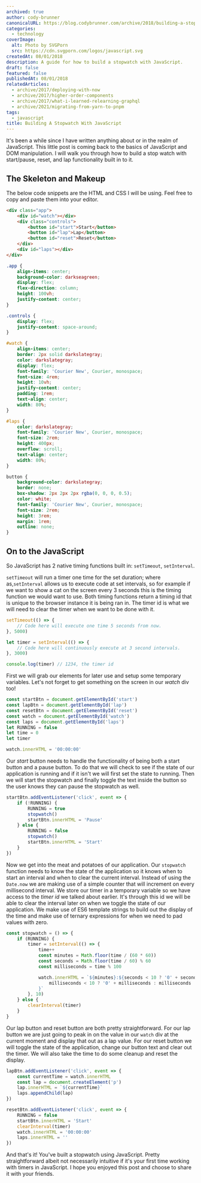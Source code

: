 ```yaml
---
archived: true
author: cody-brunner
canonicalURL: https://blog.codybrunner.com/archive/2018/building-a-stopwatch-with-javascript
categories:
  - technology
coverImage:
  alt: Photo by SVGPorn
  src: https://cdn.svgporn.com/logos/javascript.svg
createdAt: 08/01/2018
description: A guide for how to build a stopwatch with JavaScript.
draft: false
featured: false
publishedAt: 08/01/2018
relatedArticles:
  - archive/2017/deploying-with-now
  - archive/2017/higher-order-components
  - archive/2017/what-i-learned-relearning-graphql
  - archive/2021/migrating-from-yarn-to-pnpm
tags:
  - javascript
title: Building A Stopwatch With JavaScript
---
```



It's been a while since I have written anything about or in the realm of JavaScript. This little post is coming back to the basics of JavaScript and DOM manipulation. I will walk you through how to build a stop watch with start/pause, reset, and lap functionality built in to it.

## The Skeleton and Makeup

The below code snippets are the HTML and CSS I will be using. Feel free to copy and paste them into your editor.

```html showLineNumbers title="stopwatch.html"
<div class="app">
	<div id="watch"></div>
	<div class="controls">
		<button id="start">Start</button>
		<button id="lap">Lap</button>
		<button id="reset">Reset</button>
	</div>
	<div id="laps"></div>
</div>
```

```css showLineNumbers title="stopwatch.html"
.app {
	align-items: center;
	background-color: darkseagreen;
	display: flex;
	flex-direction: column;
	height: 100vh;
	justify-content: center;
}

.controls {
	display: flex;
	justify-content: space-around;
}

#watch {
	align-items: center;
	border: 2px solid darkslategray;
	color: darkslategray;
	display: flex;
	font-family: 'Courier New', Courier, monospace;
	font-size: 4rem;
	height: 10vh;
	justify-content: center;
	padding: 1rem;
	text-align: center;
	width: 80%;
}

#laps {
	color: darkslategray;
	font-family: 'Courier New', Courier, monospace;
	font-size: 2rem;
	height: 400px;
	overflow: scroll;
	text-align: center;
	width: 80%;
}

button {
	background-color: darkslategray;
	border: none;
	box-shadow: 2px 2px 2px rgba(0, 0, 0, 0.5);
	color: white;
	font-family: 'Courier New', Courier, monospace;
	font-size: 2rem;
	height: 3rem;
	margin: 1rem;
	outline: none;
}
```

## On to the JavaScript

So JavaScript has 2 native timing functions built in: `setTimeout`, `setInterval`.

`setTimeout` will run a timer one time for the set duration; where as,`setInterval` allows us to execute code at set intervals, so for example if we want to show a cat on the screen every 3 seconds this is the timing function we would want to use. Both timing functions return a timing id that is unique to the browser instance it is being ran in. The timer id is what we will need to clear the timer when we want to be done with it.

```javascript showLineNumbers title="stopwatch.html"
setTimeout(() => {
	// Code here will execute one time 5 seconds from now.
}, 5000)

let timer = setInterval(() => {
	// Code here will continuously execute at 3 second intervals.
}, 3000)

console.log(timer) // 1234, the timer id
```

First we will grab our elements for later use and setup some temporary variables. Let's not forget to get something on the screen in our _watch_ div too!

```javascript showLineNumbers title="stopwatch.html"
const startBtn = document.getElementById('start')
const lapBtn = document.getElementById('lap')
const resetBtn = document.getElementById('reset')
const watch = document.getElementById('watch')
const laps = document.getElementById('laps')
let RUNNING = false
let time = 0
let timer

watch.innerHTML = '00:00:00'
```

Our _start_ button needs to handle the functionality of being both a start button and a pause button. To do that we will check to see if the state of our application is running and if it isn't we will first set the state to running. Then we will start the stopwatch and finally toggle the text inside the button so the user knows they can pause the stopwatch as well.

```javascript showLineNumbers title="stopwatch.html"
startBtn.addEventListener('click', event => {
	if (!RUNNING) {
		RUNNING = true
		stopwatch()
		startBtn.innerHTML = 'Pause'
	} else {
		RUNNING = false
		stopwatch()
		startBtn.innerHTML = 'Start'
	}
})
```

Now we get into the meat and potatoes of our application. Our `stopwatch` function needs to know the state of the application so it knows when to start an interval and when to clear the current interval. Instead of using the `Date.now` we are making use of a simple counter that will increment on every millisecond interval. We store our timer in a temporary variable so we have access to the _timer id_ we talked about earlier. It's through this id we will be able to clear the interval later on when we toggle the state of our application. We make use of ES6 template strings to build out the display of the time and make use of ternary expressions for when we need to pad values with zero.

```javascript showLineNumbers title="stopwatch.html"
const stopwatch = () => {
	if (RUNNING) {
		timer = setInterval(() => {
			time++
			const minutes = Math.floor(time / (60 * 60))
			const seconds = Math.floor(time / 60) % 60
			const milliseconds = time % 100

			watch.innerHTML = `${minutes}:${seconds < 10 ? '0' + seconds : seconds}:${
				milliseconds < 10 ? '0' + milliseconds : milliseconds
			}`
		}, 10)
	} else {
		clearInterval(timer)
	}
}
```

Our lap button and reset button are both pretty straightforward. For our lap button we are just going to peak in on the value in our `watch` div at the current moment and display that out as a lap value. For our reset button we will toggle the state of the application, change our button text and clear out the timer. We will also take the time to do some cleanup and reset the display.

```javascript showLineNumbers title="stopwatch.html"
lapBtn.addEventListener('click', event => {
	const currentTime = watch.innerHTML
	const lap = document.createElement('p')
	lap.innerHTML = `${currentTime}`
	laps.appendChild(lap)
})

resetBtn.addEventListener('click', event => {
	RUNNING = false
	startBtn.innerHTML = 'Start'
	clearInterval(timer)
	watch.innerHTML = '00:00:00'
	laps.innerHTML = ''
})
```

And that's it! You've built a stopwatch using JavaScript. Pretty straightforward albeit not necessarily intuitive if it's your first time working with timers in JavaScript. I hope you enjoyed this post and choose to share it with your friends.

<Signature />
